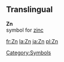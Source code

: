 ==Translingual==
'''Zn'''<br>{{chemistry}} symbol for [[zinc]]
[[Category:Symbols]]

[[fr:Zn]]
[[la:Zn]]
[[ja:Zn]]
[[pl:Zn]]